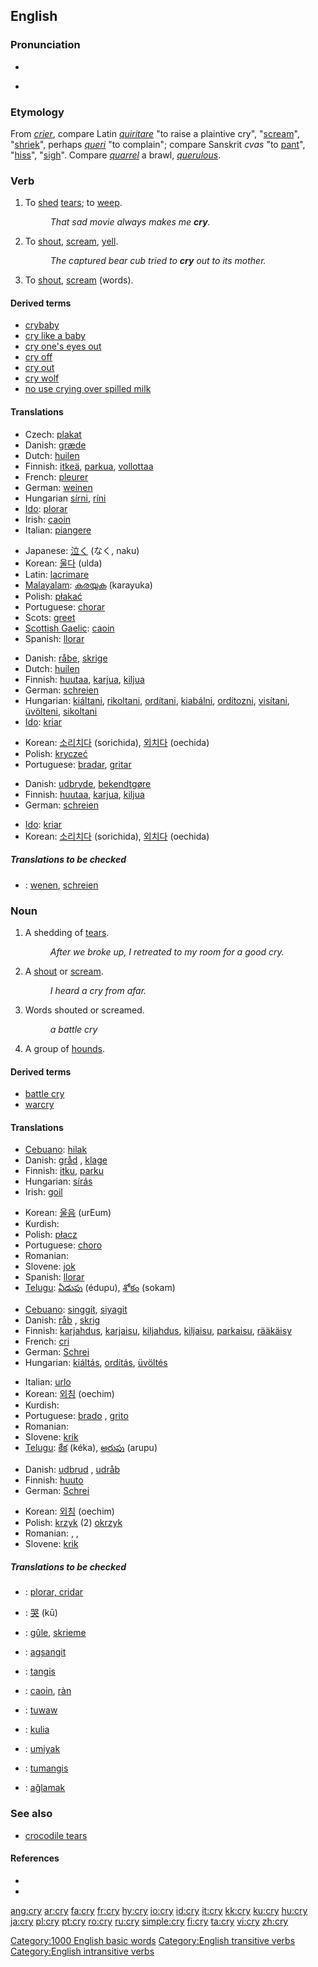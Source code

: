 ==English==

{{rank|individual|girls|wall|809|cry|step|turning|village}}

===Pronunciation===
*{{IPA|/kraɪ/}}
*{{audio|en-us-cry.ogg|Audio (US)}}
*:{{rhymes|aɪ}}

===Etymology===
From {{F.}} ''[[crier]]'', compare Latin ''[[quiritare]]'' "to raise a plaintive cry", "[[scream]]", "[[shriek]]", perhaps {{F.}} ''[[queri]]'' "to complain"; compare Sanskrit ''cvas'' "to [[pant]]", "[[hiss]]", "[[sigh]]". Compare ''[[quarrel]]'' a brawl, ''[[querulous]]''.

===Verb===
{{en-verb|cr|i|ed}}

# {{intransitive}} To [[shed]] [[tears]]; to [[weep]].
#:''That sad movie always makes me '''cry'''.''
# {{intransitive}} To [[shout]], [[scream]], [[yell]].
#:''The captured bear cub tried to '''cry''' out to its mother.''
# {{transitive}} To [[shout]], [[scream]] (words).

====Derived terms====
*[[crybaby]]
*[[cry like a baby]]
*[[cry one's eyes out]]
*[[cry off]]
*[[cry out]]
*[[cry wolf]]
*[[no use crying over spilled milk]]

====Translations====
{{trans-top|intransitive: to weep}}
*Czech: [[plakat]]
*Danish: [[græde]]
*Dutch: [[huilen]]
*Finnish: [[itkeä]], [[parkua]], [[vollottaa]]
*French: [[pleurer]]
*German: [[weinen]]
*Hungarian [[sírni]], [[ríni]]
*[[Ido]]: [[plorar]]
*Irish: [[caoin]]
*Italian: [[piangere]]
{{trans-mid}}
*Japanese: [[泣く]] (なく, naku)
*Korean: [[울다]] (ulda)
*Latin: [[lacrimare]]
*[[Malayalam]]: [[കരയുക]] (karayuka)
*Polish: [[płakać]]
*Portuguese: [[chorar]]
*Scots: [[greet]]
*[[Scottish Gaelic]]: [[caoin#Scottish Gaelic|caoin]]
*Spanish: [[llorar]]
{{trans-bottom}}

{{trans-top|intransitive: to shout, scream, yell}}
*Danish: [[råbe]], [[skrige]]
*Dutch: [[huilen]]
*Finnish: [[huutaa]], [[karjua]], [[kiljua]]
*German: [[schreien]]
*Hungarian: [[kiáltani]], [[rikoltani]], [[ordítani]], [[kiabálni]], [[ordítozni]], [[visítani]], [[üvölteni]], [[sikoltani]]
*[[Ido]]: [[kriar]]
{{trans-mid}}
*Korean: [[소리치다]] (sorichida), [[외치다]] (oechida)
*Polish: [[kryczeć]]
*Portuguese: [[bradar]], [[gritar]]
{{trans-bottom}}

{{trans-top|transitive: to shout, to scream (words)}}
*Danish: [[udbryde]], [[bekendtgøre]]
*Finnish: [[huutaa]], [[karjua]], [[kiljua]]
*German: [[schreien]]
{{trans-mid}}
*[[Ido]]: [[kriar]]
*Korean: [[소리치다]] (sorichida), [[외치다]] (oechida)
{{trans-bottom}}

=====Translations to be checked=====
{{checktrans}}
*{{ttbc|Dutch}}: [[wenen]], [[schreien]]

===Noun===
{{en-noun|cri|es}}

# A shedding of [[tears]].
#:''After we broke up, I retreated to my room for a good cry.''
# A [[shout]] or [[scream]].
#:''I heard a cry from afar.''
# Words shouted or screamed.
#:''a battle cry''
# {{context|collectively}} A group of [[hounds]].

====Derived terms====
*[[battle cry]]
*[[warcry]]

====Translations====
{{trans-top|a shedding of tears}}
*[[Cebuano]]: [[hilak]]
*Danish: [[gråd]] {{c}}, [[klage]] {{c}}
*Finnish: [[itku]], [[parku]]
*Hungarian: [[sírás]]
*Irish: [[goil]]
{{trans-mid}}
*Korean: [[울음]] (urEum)
*Kurdish: {{KUchar|[[گریان]]}}
*Polish: [[płacz]] {{m}}
*Portuguese: [[choro]] {{m}}
*Romanian: {{trad|ro|plânset}} {{n}}
*Slovene: [[jok]] {{m}}
*Spanish: [[llorar]]
*[[Telugu]]: [[ఏడుపు]] (édupu), [[శోకం]] (sokam)
{{trans-bottom}}

{{trans-top|a shout or scream}}
*[[Cebuano]]: [[singgit]], [[siyagit]]
*Danish: [[råb]] {{c}}, [[skrig]] {{c}}
*Finnish: [[karjahdus]], [[karjaisu]], [[kiljahdus]], [[kiljaisu]], [[parkaisu]], [[rääkäisy]]
*French: [[cri]] {{m}}
*German: [[Schrei]] {{m}}
*Hungarian: [[kiáltás]],  [[ordítás]], [[üvöltés]]
{{trans-mid}}
*Italian: [[urlo]] {{m}}
*Korean: [[외침]] (oechim)
*Kurdish: {{KUchar|[[هاوار]]}}
*Portuguese: [[brado]] {{m}}, [[grito]] {{m}}
*Romanian: {{trad|ro|ţipăt}} {{n}}
*Slovene: [[krik]] {{m}}
*[[Telugu]]: [[కేక]] (kéka), [[అరుపు]] (arupu)
{{trans-bottom}}

{{trans-top|words shouted or screamed}}
*Danish: [[udbrud]] {{n}}, [[udråb]] {{n}}
*Finnish: [[huuto]]
*German: [[Schrei]] {{m}}
{{trans-mid}}
*Korean: [[외침]] (oechim)
*Polish: [[krzyk]] (2) {{m}} [[okrzyk]] {{m}}
*Romanian: {{trad|ro|strigăt}} {{n}}, {{trad|ro|urlet}} {{n}}, {{trad|ro|ţipăt}} {{n}}
*Slovene: [[krik]] {{m}}
{{trans-bottom}}

=====Translations to be checked=====
{{checktrans}}
*{{ttbc|Catalan}}: [[plorar, cridar]]
*{{ttbc|Chinese}}: [[哭]] (kū)
*{{ttbc|Frisian}}: [[gûle]], [[skrieme]]
*{{ttbc|Ilocano}}: [[agsangit]]
*{{ttbc|Indonesian}}: [[tangis]]
*{{ttbc|Scottish Gaelic}}: [[caoin#Scottish Gaelic|caoin]], [[ràn]]
*{{ttbc|Surigaonon}}: [[tuwaw]]
*{{ttbc|Swahili}}: [[kulia]]
*{{ttbc|Tagalog}}: [[umiyak]]
*{{ttbc|Tausug}}: [[tumangis]]
*{{ttbc|Turkish}}: [[ağlamak]]

===See also===
*[[crocodile tears]]

====References====
{{rfc-level|References at L4+ not in L3 POS section}}
*{{R:Webster 1828}}
*{{R:Webster 1913}}

[[Category:1000 English basic words]]
[[Category:English transitive verbs]]
[[Category:English intransitive verbs]]

[[ang:cry]]
[[ar:cry]]
[[fa:cry]]
[[fr:cry]]
[[hy:cry]]
[[io:cry]]
[[id:cry]]
[[it:cry]]
[[kk:cry]]
[[ku:cry]]
[[hu:cry]]
[[ja:cry]]
[[pl:cry]]
[[pt:cry]]
[[ro:cry]]
[[ru:cry]]
[[simple:cry]]
[[fi:cry]]
[[ta:cry]]
[[vi:cry]]
[[zh:cry]]